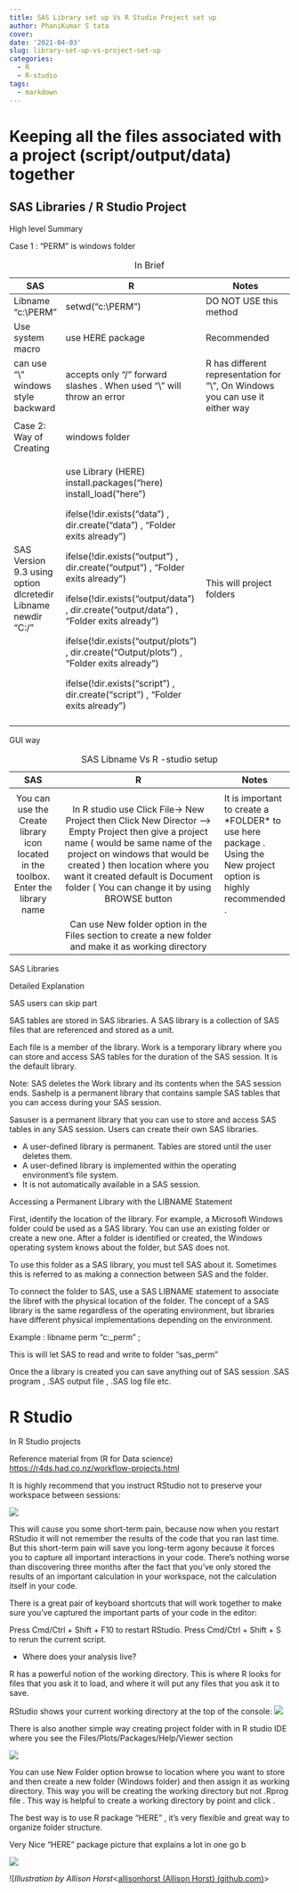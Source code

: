 ```yaml
---
title: SAS Library set up Vs R Studio Project set up 
author: PhaniKumar S tata
cover:  
date: '2021-04-03'
slug: library-set-up-vs-project-set-up
categories:
  - R
  - R-studio
tags:
  - markdown
---
```


# Keeping all the files associated with a project (script/output/data) together

## SAS Libraries / R Studio Project

High level Summary

Case 1 : "PERM" is windows folder

+-------------------------------------+-------------------------------------------------------------------------------------------+-------------------------------------------------------------------------------+
| SAS                                 | R                                                                                         | Notes                                                                         |
+=====================================+===========================================================================================+===============================================================================+
| Libname "c:\\PERM"                  | setwd("c:\\PERM")                                                                         | DO NOT USE this method                                                        |
+-------------------------------------+-------------------------------------------------------------------------------------------+-------------------------------------------------------------------------------+
| Use system macro                    | use HERE package                                                                          | Recommended                                                                   |
+-------------------------------------+-------------------------------------------------------------------------------------------+-------------------------------------------------------------------------------+
| can use "\\" windows style backward | accepts only "/" forward slashes . When used "\\" will throw an error                     | R has different representation for "\\", On Windows you can use it either way |
+-------------------------------------+-------------------------------------------------------------------------------------------+-------------------------------------------------------------------------------+
|                                     |                                                                                           |                                                                               |
+-------------------------------------+-------------------------------------------------------------------------------------------+-------------------------------------------------------------------------------+
| Case 2: Way of Creating             | windows folder                                                                            |                                                                               |
+-------------------------------------+-------------------------------------------------------------------------------------------+-------------------------------------------------------------------------------+
| SAS Version 9.3 using\              | use Library (HERE) install.packages("here) install_load("here")                           | This will project folders                                                     |
| option dlcretedir\                  |                                                                                           |                                                                               |
| Libname newdir "C:/"                | ifelse(!dir.exists("data") , dir.create("data") , "Folder exits already")                 |                                                                               |
|                                     |                                                                                           |                                                                               |
|                                     | ifelse(!dir.exists("output") , dir.create("output") , "Folder exits already")             |                                                                               |
|                                     |                                                                                           |                                                                               |
|                                     | ifelse(!dir.exists("output/data") , dir.create("output/data") , "Folder exits already")   |                                                                               |
|                                     |                                                                                           |                                                                               |
|                                     | ifelse(!dir.exists("output/plots") , dir.create("Output/plots") , "Folder exits already") |                                                                               |
|                                     |                                                                                           |                                                                               |
|                                     | ifelse(!dir.exists("script") , dir.create("script") , "Folder exits already")             |                                                                               |
+-------------------------------------+-------------------------------------------------------------------------------------------+-------------------------------------------------------------------------------+
|                                     |                                                                                           |                                                                               |
+-------------------------------------+-------------------------------------------------------------------------------------------+-------------------------------------------------------------------------------+

: In Brief

GUI way

+------------------------------------------------------------------------------------+----------------------------------------------------------------------------------------------------------------------------------------------------------------------------------------------------------------------------------------------------------------------------------------------------+-------------------------------------------------------------------------------------------------------------------+
| SAS                                                                                | R                                                                                                                                                                                                                                                                                                  | Notes                                                                                                             |
+:==================================================================================:+:==================================================================================================================================================================================================================================================================================================:+===================================================================================================================+
|                                                                                    |                                                                                                                                                                                                                                                                                                    |                                                                                                                   |
+------------------------------------------------------------------------------------+----------------------------------------------------------------------------------------------------------------------------------------------------------------------------------------------------------------------------------------------------------------------------------------------------+-------------------------------------------------------------------------------------------------------------------+
| You can use the Create library icon located in the toolbox. Enter the library name | In R studio use Click File-\> New Project then Click New Director --\> Empty Project then give a project name ( would be same name of the project on windows that would be created ) then location where you want it created default is Document folder ( You can change it by using BROWSE button | It is important to create a \*FOLDER\* to use here package . Using the New project option is highly recommended . |
+------------------------------------------------------------------------------------+----------------------------------------------------------------------------------------------------------------------------------------------------------------------------------------------------------------------------------------------------------------------------------------------------+-------------------------------------------------------------------------------------------------------------------+
|                                                                                    | Can use New folder option in the Files section to create a new folder and make it as working directory                                                                                                                                                                                             |                                                                                                                   |
+------------------------------------------------------------------------------------+----------------------------------------------------------------------------------------------------------------------------------------------------------------------------------------------------------------------------------------------------------------------------------------------------+-------------------------------------------------------------------------------------------------------------------+

: SAS Libname Vs R -studio setup

SAS Libraries

Detailed Explanation

SAS users can skip part

SAS tables are stored in SAS libraries. A SAS library is a collection of SAS files that are referenced and stored as a unit.

Each file is a member of the library. Work is a temporary library where you can store and access SAS tables for the duration of the SAS session. It is the default library.

Note: SAS deletes the Work library and its contents when the SAS session ends. Sashelp is a permanent library that contains sample SAS tables that you can access during your SAS session.

Sasuser is a permanent library that you can use to store and access SAS tables in any SAS session. Users can create their own SAS libraries.

-   A user-defined library is permanent. Tables are stored until the user deletes them.
-   A user-defined library is implemented within the operating environment's file system.
-   It is not automatically available in a SAS session.

Accessing a Permanent Library with the LIBNAME Statement

First, identify the location of the library. For example, a Microsoft Windows folder could be used as a SAS library. You can use an existing folder or create a new one. After a folder is identified or created, the Windows operating system knows about the folder, but SAS does not.

To use this folder as a SAS library, you must tell SAS about it. Sometimes this is referred to as making a connection between SAS and the folder.

To connect the folder to SAS, use a SAS LIBNAME statement to associate the libref with the physical location of the folder. The concept of a SAS library is the same regardless of the operating environment, but libraries have different physical implementations depending on the environment.

Example : libname perm "c:\sas\_perm" ;

This is will let SAS to read and write to folder "sas_perm"

Once the a library is created you can save anything out of SAS session .SAS program , .SAS output file , .SAS log file etc.

# R Studio

In R Studio projects

Reference material from (R for Data science) <https://r4ds.had.co.nz/workflow-projects.html>

It is highly recommend that you instruct RStudio not to preserve your workspace between sessions:

![](images/rstudio-workspace.jpg)

This will cause you some short-term pain, because now when you restart RStudio it will not remember the results of the code that you ran last time. But this short-term pain will save you long-term agony because it forces you to capture all important interactions in your code. There's nothing worse than discovering three months after the fact that you've only stored the results of an important calculation in your workspace, not the calculation itself in your code.

There is a great pair of keyboard shortcuts that will work together to make sure you've captured the important parts of your code in the editor:

Press Cmd/Ctrl + Shift + F10 to restart RStudio. Press Cmd/Ctrl + Shift + S to rerun the current script.

-   Where does your analysis live?

R has a powerful notion of the working directory. This is where R looks for files that you ask it to load, and where it will put any files that you ask it to save.

RStudio shows your current working directory at the top of the console: ![](images/rstudio-wd.png)

There is also another simple way creating project folder with in R studio IDE where you see the Files/Plots/Packages/Help/Viewer section

![](images/pROJECT_SET_up.JPG)

You can use New Folder option browse to location where you want to store and then create a new folder (Windows folder) and then assign it as working directory. This way you will be creating the working directory but not .Rprog file . This way is helpful to create a working directory by point and click .

The best way is to use R package "HERE" , it's very flexible and great way to organize folder structure.

Very Nice "HERE" package picture that explains a lot in one go b

![](images/here.png)

![*Illustration by Allison Horst*\<[allisonhorst (Allison Horst) (github.com)](https://github.com/allisonhorst)\>
